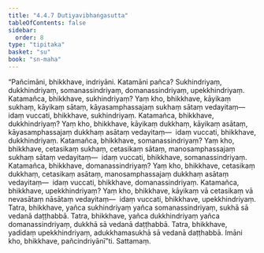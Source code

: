 ```yaml
---
title: "4.4.7 Dutiyavibhaṅgasutta"
tableOfContents: false
sidebar:
  order: 8
type: "tipitaka"
basket: "su"
book: "sn-maha"
---
```



<DynamicBreadcrumb />

<Division number="507" book="sn-maha" bookNo="14" page="185">

<Paragraph number="1104" book="sn-maha">
“Pañcimāni, bhikkhave, indriyāni. Katamāni pañca? Sukhindriyaṃ, dukkhindriyaṃ, somanassindriyaṃ, domanassindriyaṃ, upekkhindriyaṃ.
</Paragraph>

<Paragraph number="1105" book="sn-maha">
Katamañca, bhikkhave, sukhindriyaṃ? Yaṃ kho, bhikkhave, kāyikaṃ sukhaṃ, kāyikaṃ sātaṃ, kāyasamphassajaṃ sukhaṃ sātaṃ vedayitaṃ—  idaṃ vuccati, bhikkhave, sukhindriyaṃ.
</Paragraph>

<Paragraph number="1106" book="sn-maha">
Katamañca, bhikkhave, dukkhindriyaṃ? Yaṃ kho, bhikkhave, kāyikaṃ dukkhaṃ, kāyikaṃ asātaṃ, kāyasamphassajaṃ dukkhaṃ asātaṃ vedayitaṃ—  idaṃ vuccati, bhikkhave, dukkhindriyaṃ.
</Paragraph>

<Paragraph number="1107" book="sn-maha">
Katamañca, bhikkhave, somanassindriyaṃ? Yaṃ kho, bhikkhave, cetasikaṃ sukhaṃ, cetasikaṃ sātaṃ, manosamphassajaṃ sukhaṃ sātaṃ vedayitaṃ—  idaṃ vuccati, bhikkhave, somanassindriyaṃ.
</Paragraph>

<Paragraph number="1108" book="sn-maha">
Katamañca, bhikkhave, domanassindriyaṃ? Yaṃ kho, bhikkhave, cetasikaṃ dukkhaṃ, cetasikaṃ asātaṃ, manosamphassajaṃ dukkhaṃ asātaṃ vedayitaṃ—  idaṃ vuccati, bhikkhave, domanassindriyaṃ.
</Paragraph>

<Paragraph number="1109" book="sn-maha">
Katamañca, bhikkhave, upekkhindriyaṃ? Yaṃ kho, bhikkhave, kāyikaṃ vā cetasikaṃ vā nevasātaṃ nāsātaṃ vedayitaṃ—  idaṃ vuccati, bhikkhave, upekkhindriyaṃ.
</Paragraph>

<Paragraph number="1110" book="sn-maha">
Tatra, bhikkhave, yañca sukhindriyaṃ yañca somanassindriyaṃ, sukhā sā vedanā daṭṭhabbā. Tatra, bhikkhave, yañca dukkhindriyaṃ yañca domanassindriyaṃ, dukkhā sā vedanā daṭṭhabbā. Tatra, bhikkhave, yadidaṃ upekkhindriyaṃ, adukkhamasukhā sā vedanā daṭṭhabbā. Imāni kho, bhikkhave, pañcindriyānī”ti.

</Paragraph>
</Division>

<Paragraph number="1111" type="center" book="sn-maha">
Sattamaṃ.
</Paragraph>